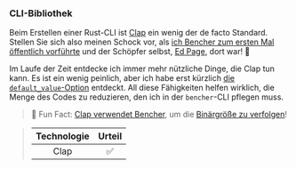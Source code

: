 ### CLI-Bibliothek

Beim Erstellen einer Rust-CLI ist [Clap][github clap] ein wenig der de facto Standard. Stellen Sie sich also meinen Schock vor, als [ich Bencher zum ersten Mal öffentlich vorführte][talks rust dc] und der Schöpfer selbst, [Ed Page][github epage], dort war! 🤩

Im Laufe der Zeit entdecke ich immer mehr nützliche Dinge, die Clap tun kann. Es ist ein wenig peinlich, aber ich habe erst kürzlich [die `default_value`-Option][docs clap default value] entdeckt. All diese Fähigkeiten helfen wirklich, die Menge des Codes zu reduzieren, den ich in der `bencher`-CLI pflegen muss.

> 🐰 Fun Fact: [Clap verwendet Bencher][clap github pr 5826], um die [Binärgröße zu verfolgen][track binary size]!

> | Technologie | Urteil  |
> | :---------: | :-----: |
> |    Clap     |   ✅    |

[github clap]: https://github.com/clap-rs/clap
[talks rust dc]: /de/docs/explanation/talks/#rust-dc-20-sep-22
[github epage]: https://github.com/epage
[docs clap default value]: https://docs.rs/clap/4.5.27/clap/struct.Arg.html#method.default_value
[clap github pr 5826]: https://github.com/clap-rs/clap/pull/5826
[track binary size]: /de/docs/how-to/track-file-size/

